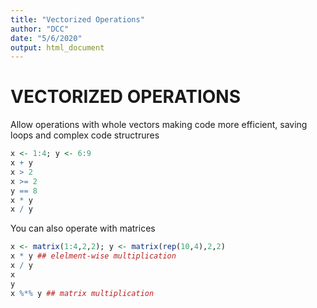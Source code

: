 ```yaml
---
title: "Vectorized Operations"
author: "DCC"
date: "5/6/2020"
output: html_document
---
```


# VECTORIZED OPERATIONS

Allow operations with whole vectors making code more efficient, saving loops and complex code structrures

``` r
x <- 1:4; y <- 6:9
x + y
x > 2
x >= 2
y == 8
x * y
x / y
```

You can also operate with matrices

``` r
x <- matrix(1:4,2,2); y <- matrix(rep(10,4),2,2)
x * y ## elelment-wise multiplication
x / y
x
y
x %*% y ## matrix multiplication
```
